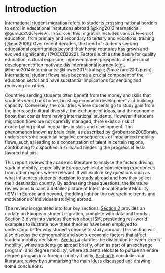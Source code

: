 # Introduction

International student migration refers to students crossing national borders to enrol in educational institutions abroad [@king2013international; @gumus2020review]. In Europe, this migration includes various levels of education, from primary and secondary to tertiary and vocational training [@epc2006]. Over recent decades, the trend of students seeking educational opportunities beyond their home countries has grown and evolved significantly [@OECD2022]. Factors such as the desire for quality education, cultural exposure, improved career prospects, and personal development often motivate this international journey [e.g., @beine2014determinants; @trower2017strategic; @mazzarol2002push]. International student flows have become a crucial component of the education sector and have substantial implications for sending and receiving countries.

Countries sending students often benefit from the money and skills that students send back home, boosting economic development and building capacity. Conversely, the countries where students go to study gain from the increased cultural diversity, the exchange of ideas, and the economic boost that comes from having international students. However, if student migration flows are not carefully managed, there exists a risk of exacerbating global inequalities in skills and development. The phenomenon known as brain drain, as described by @robertson2006brain, underscores the potential negative consequences of imbalanced mobility flows, such as leading to a concentration of talent in certain regions, contributing to disparities in skills and hindering the progress of less favored nations.

This report reviews the academic literature to analyse the factors driving student mobility, especially in Europe, while also considering experiences from other regions where relevant. It will explore key questions such as what influences students' decision to study abroad and how they select their destination country. By addressing these questions, the literature review aims to paint a detailed picture of International Student Mobility (ISM) in Europe and beyond, shedding light on the overarching trends and motivations of individuals studying abroad. 

The review is organised into four key sections. [Section 2](#sec:flows) provides an update on European student migration, complete with data and trends. [Section 3](#sec:theories) dives into various theories about ISM, presenting real-world examples to illustrate how these theories have been employed to understand better why students choose to study abroad. This section will also discuss the demographic and socio-economic factors that affect student mobility decisions. [Section 4](#sec:credits) clarifies the distinction between 'credit mobility', where students go abroad briefly, often as part of an exchange program, and 'degree mobility', where students relocate to pursue an entire degree program in a foreign country. Lastly, [Section 5](#sec:conclusion) concludes our literature review by summarising the main ideas discussed and drawing some conclusions.